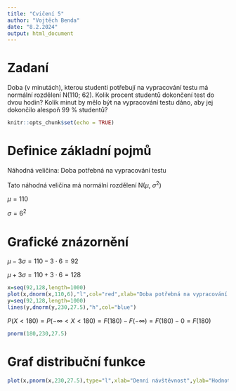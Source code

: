 ```yaml
---
title: "Cvičení 5"
author: "Vojtěch Benda"
date: "8.2.2024"
output: html_document
---
```


# Zadaní
Doba (v minutách), kterou studenti potřebují na vypracování testu má normální rozdělení N(110; 62). Kolik procent studentů dokončení test do dvou hodin? Kolik minut by mělo být na vypracování testu dáno, aby jej dokončilo alespoň 99 % studentů?

```r
knitr::opts_chunk$set(echo = TRUE)
```

# Definice základní pojmů

Náhodná veličina: Doba potřebná na vypracování testu

Tato náhodná veličina má normální rozdělení N($\mu$, $\sigma^2$)

$\mu=110$

$\sigma=6^2$

# Grafické znázornění

$\mu-3\sigma=110-3\cdot6=92$

$\mu+3\sigma=110+3\cdot6=128$

```r
x=seq(92,128,length=1000)
plot(x,dnorm(x,110,6),"l",col="red",xlab="Doba potřebná na vypracování testu",ylab="Hustota pravděpodobnosti",main="Hustota pravděpodobnosti")
y=seq(92,128,length=1000)
lines(y,dnorm(y,230,27.5),"h",col="blue")
```

$P(X<180) = P(-\infty<X<180) = F(180)-F(-\infty) = F(180)-0 = F(180)$


```r
pnorm(180,230,27.5)
```

# Graf distribuční funkce

```r
plot(x,pnorm(x,230,27.5),type="l",xlab="Denní návštěvnost",ylab="Hodnota distribuční funkce",main="Distribuční funkce")
```
